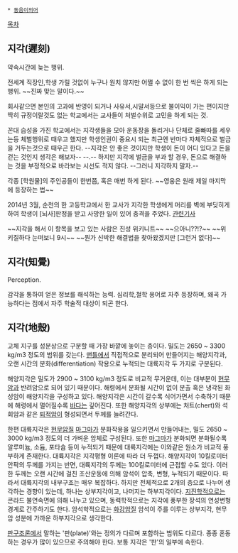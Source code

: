  * [[동음이의어]]

[[목차]]

== 지각(遲刻) ==

약속시간에 늦는 행위.

전세계 직장인,학생 가릴 것없이 누구나 원치 않지만 어쩔 수 없이 한 번 씩은 하게 되는 행위. ~~진짜 맞는 말이다.~~


회사같으면 본인의 고과에 반영이 되거나 사유서,시말서등으로 불이익이 가는 편이지만 딱히 규정이랄것도 없는 학교에서는 교사들이 처벌수위로 고민을 하게 되는 것.

꼰대 습성을 가진 학교에서는 지각생들을 모아 운동장을 돌리거나 단체로 줄빠따를 세우는등 체벌행위로 때우고 했지만 학생인권이 중요시 되는 최근엔 반마다 자체적으로 벌금을 거두는것으로 때우곤 한다. --지각은 안 좋은 것이지만 학생이 돈이 어디 있다고 돈을 걷는 것인지 생각은 해보자-- --.-- 하지만 지각에 벌금을 부과 할 경우, 돈으로 해결하는 것을 부정적으로 바라보는 시선도 적지 않다. --그러니 지각하지 말자.--

각종 [학원물]의 주인공들이 한번쯤, 혹은 매번 하게 된다. ~~영웅은 원래 제일 마지막에 등장하는 법~~

2014년 3월, 순천의 한 고등학교에서 한 교사가 지각한 학생에게 머리를 벽에 부딪히게 하여 학생이 [뇌사]판정을 받고 사망한 일이 있어 충격을 주었다. [http://news.nate.com/view/20140314n19992 관련기사]

~~지각을 해서 이 항목을 보고 있는 사람은 진성 위키니트~~
~~으아니??!?~~
~~위키질하다 눈떠보니 9시~~
~~뭔가 신박한 해결법을 찾아왔겠지만 [그런거 없다]~~


== 지각(知覺) ==

Perception.

감각을 통하여 얻은 정보를 해석하는 능력. 심리학,철학 용어로 자주 등장하며, 왜곡 가능하다는 점에서 자주 학술적 대상이 되곤 한다.


== 지각(地殼) ==

고체 지구를 성분상으로 구분할 때 가장 바깥에 놓이는 층이다. 밀도는 2650 ~ 3300 kg/m3 정도의 범위를 갖는다. [[맨틀]]에서 직접적으로 분리되어 만들어지는 해양지각과, 오랜 시간의 분화(differentiation) 작용으로 누적되는 대륙지각 두 가지로 구분된다. 

해양지각은 밀도가 2900 ~ 3100 kg/m3 정도로 비교적 무거운데, 이는 대부분이 [[현무암]]과 반려암으로 되어 있기 때문이다. 해령에서 분화될 시간이 없이 분출 혹은 냉각된 화성암이 해양지각을 구성하고 있다. 해양지각은 시간이 갈수록 식어가면서 수축하기 때문에 해령에서 멀어질수록 [[바다]]는 깊어진다. 또한 해양지각의 상부에는 처트(chert)와 석회암과 같은 [[퇴적암]]이 형성되면서 두께를 늘려간다. 

한편 대륙지각은 [[현무암]]질 [[마그마]]가 분화작용을 일으키면서 만들어내는, 밀도 2650 ~ 3000 kg/m3 정도의 더 가벼운 암체로 구성된다. 또한 [[마그마]]가 분화되면 분화될수록 알루미늄, 소듐, 포타슘 등이 누적되기 때문에 대륙지각에는 이와같은 원소가 비교적 풍부하게 존재한다. 대륙지각은 지각평형 이론에 따라 더 두껍다. 해양지각이 10킬로미터 안팍의 두께를 가지는 반면, 대륙지각의 두께는 100킬로미터에 근접할 수도 있다. 이러한 두께는 오랜 시간에 걸친 조산운동에 의해 암석이 압축, 변형, 누적되기 때문이다. 따라서 대륙지각의 내부구조는 매우 복잡하다. 하지만 전체적으로 2개의 층으로 나누어 생각하는 경향이 있는데, 하나는 상부지각이고, 나머지는 하부지각이다. [[지진]]학적으로는 콘라드 불연속면에 의해 나누고 있으며, 동력학적으로는 지각에 풍부한 장석의 연성변형 경계로 간주하기도 한다. 암석학적으로는 [[화강암]]질 암석이 주를 이루는 상부지각, 현무암 성분에 가까운 하부지각으로 생각한다. 

[[판구조론]]에서 말하는 '판(plate)'와는 정의가 다르며 포함하는 범위도 다르다. 종종 혼동하는 경우가 많이 있으므로 주의해야 한다. 보통 지각은 '판'의 일부에 속한다.
